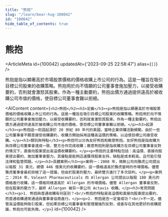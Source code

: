 ```yaml
---
title: "熊抱"
slug: "/learn/bear-hug-100042"
id: "100042"
hide_table_of_contents: true
---
```



# 熊抱

<ArticleMeta id={100042} updatedAt={'2023-09-25 22:58:47'} alias={`[]`} />
<div className='border-solid border-b border-t-0 my-4 border-[var(--ifm-color-gray-300)]' />

熊抱是指以顯著高於市場股票價格的價格收購上市公司的行為。這是一種旨在吸引目標公司股東的收購策略。熊抱用於向不情願的公司董事會施加壓力，以接受收購要約，否則就會激怒其股東。作為一種主動要約，熊抱出價方通過提供遠高於被收購公司市值的價格，使目標公司董事會難以拒絕。

<AIContent content={`<h2>熊抱</h2><h3>定義</h3><p>熊抱是指以顯著高於市場股票價格的價格收購上市公司的行為。這是一種旨在吸引目標公司股東的收購策略。熊抱用於向不情願的公司董事會施加壓力，以接受收購要約，否則就會激怒其股東。作為一種主動要約，熊抱出價方通過提供遠高於被收購公司市值的價格，使目標公司董事會難以拒絕。</p><h3>起源</h3><p>熊抱這一術語起源於 20 世紀 80 年代的美國，當時企業併購活動頻繁。由於一些公司董事會不願意接受收購要約，收購方開始採用這種高溢價的策略，以迫使目標公司接受收購。</p><h3>類別與特點</h3><p>熊抱可以分為友好熊抱和敵意熊抱。友好熊抱是指收購方與目標公司董事會達成一致，雙方合作完成收購；敵意熊抱則是指收購方在目標公司董事會反對的情況下，直接向股東提出高溢價收購要約。</p><p>熊抱的主要特點包括：高溢價、直接向股東提出要約、施加董事會壓力。其優點是能夠迅速獲得股東支持，缺點是成本較高，且可能引發法律和監管問題。</p><h3>具體案例</h3><p>案例一：2008 年，微軟公司向雅虎公司提出以每股 31 美元，總價 446 億美元的收購要約，這一價格遠高於雅虎當時的市場價格。儘管雅虎董事會最初拒絕了這一提議，但由於股東的壓力，最終雙方進行了多次談判。</p><p>案例二：2014 年，Valeant Pharmaceuticals 向 Allergan 公司提出以每股 180 美元的價格進行收購，這一價格同樣遠高於 Allergan 的市場價格。儘管 Allergan 董事會反對，但在股東的壓力下，最終 Allergan 被另一家公司 Actavis 收購。</p><h3>常見問題</h3><p>1. 熊抱與普通收購有何區別？<br/>熊抱的特點是高溢價和直接向股東提出要約，而普通收購通常通過與董事會協商進行。</p><p>2. 熊抱是否一定會成功？<br/>不一定。儘管高溢價能夠吸引股東，但如果目標公司董事會和管理層強烈反對，或者存在其他更好的收購提議，熊抱也可能失敗。</p>`} id={100042} />
